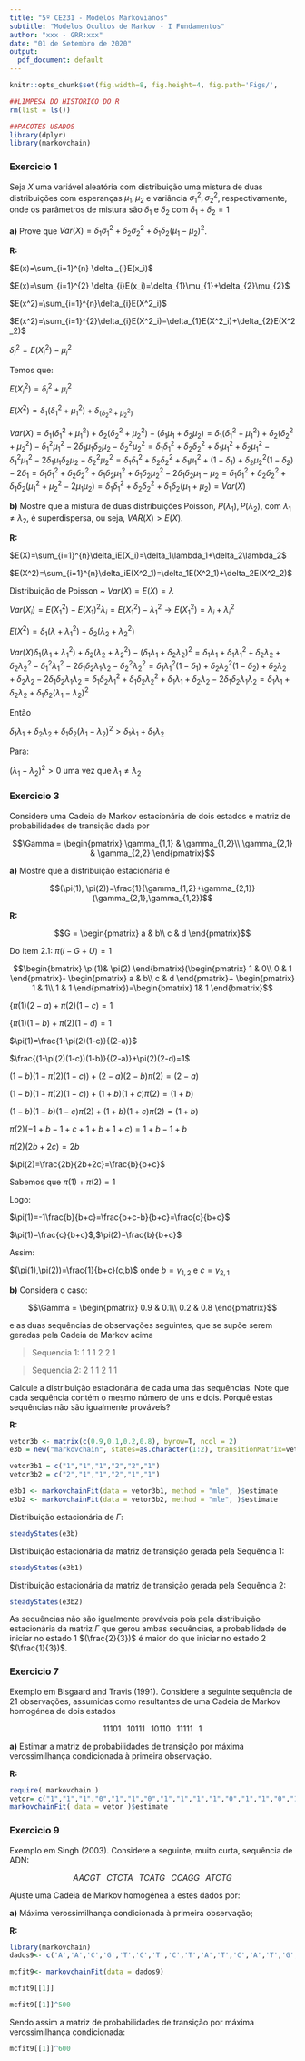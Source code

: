 ```yaml
---
title: "5º CE231 - Modelos Markovianos"
subtitle: "Modelos Ocultos de Markov - I Fundamentos"
author: "xxx - GRR:xxx"
date: "01 de Setembro de 2020"
output:
  pdf_document: default
---
```



```r
knitr::opts_chunk$set(fig.width=8, fig.height=4, fig.path='Figs/',                     echo=F,warning=T,message=FALSE,cache=F,comment=NULL)
```

```r
##LIMPESA DO HISTORICO DO R
rm(list = ls())

##PACOTES USADOS
library(dplyr)
library(markovchain)
```

### Exercicio 1

 Seja $X$ uma variável aleatória com distribuição uma mistura de duas distribuições com esperanças $\mu_{1},\mu_{2}$ e variância $\sigma_{1}^2,\sigma_{2}^2$, respectivamente, onde os parâmetros de mistura são $\delta_{1}$ e $\delta_{2}$ com $\delta_{1} + \delta_{2}=1$
 
 **a)** Prove que $Var(X)=\delta_{1} \sigma_{1}^2+\delta_{2} \sigma_{2}^2 + \delta_{1}\delta_{2}(\mu_{1}-\mu_{2})^2$.

**R:**

$E(x)=\sum_{i=1}^{n} \delta _{i}E(x_i)$


$E(x)=\sum_{i=1}^{2} \delta_{i}E(x_i)=\delta_{1}\mu_{1}+\delta_{2}\mu_{2}$


$E(x^2)=\sum_{i=1}^{n}\delta_{i}E(X^2_i)$


$E(x^2)=\sum_{i=1}^{2}\delta_{i}E(X^2_i)=\delta_{1}E(X^2_i)+\delta_{2}E(X^2_2)$


$\delta^2_i=E(X^2_i)-\mu^2_i$ 

Temos que:

$E(X^2_i)=\delta^2_i+\mu^2_i$


$E(X^2)=\delta_1(\delta^2_1+\mu^2_1)+\delta_(\delta^2_2+\mu^2_2)$

$Var(X)=\delta_1(\delta^2_1+\mu^2_1)+\delta_2(\delta^2_2+\mu^2_2)-(\delta_1\mu_1+\delta_2\mu_2)=\delta_1(\delta^2_1+\mu^2_1)+\delta_2(\delta^2_2+\mu^2_2)-\delta^2_1\mu^2_1-2\delta_1\mu_1\delta_2\mu_2-\delta^2_2\mu^2_2=\delta_1\delta^2_1+\delta_2\delta^2_2+\delta_1\mu^2_1+\delta_2\mu^2_1-\delta^2_1\mu^2_1-2\delta_1\mu_1\delta_2\mu_2-\delta^2_2\mu^2_2=\delta_1\delta^2_1+\delta_2\delta^2_2+\delta_1\mu^2_1+(1-\delta_1)+\delta_2\mu^2_2(1-\delta_2)-2\delta_1=\delta_1\delta^2_1+\delta_2\delta^2_2+\delta_1\delta_2\mu^2_1+\delta_1\delta_2\mu^2_2-2\delta_1\delta_2\mu_1-\mu_2=\delta_1\delta^2_1+\delta_2\delta^2_2+\delta_1\delta_2(\mu^2_1+\mu^2_2-2\mu_1\mu_2)=\delta_1\delta^2_1+\delta_2\delta^2_2+\delta_1\delta_2(\mu_1+\mu_2) = Var(X)$

 **b)** Mostre que a mistura de duas distribuições Poisson, $P(\lambda_{1}), P(\lambda_{2})$, com $\lambda_{1} \neq \lambda_{2}$, é superdispersa, ou seja, $VAR(X)> E(X)$.
 
**R:**

$E(X)=\sum_{i=1}^{n}\delta_iE(X_i)=\delta_1\lambda_1+\delta_2\lambda_2$

$E(X^2)=\sum_{i=1}^{n}\delta_iE(X^2_1)=\delta_1E(X^2_1)+\delta_2E(X^2_2)$

Distribuição de Poisson ~ $Var(X) = E(X) = \lambda$

$Var(X_i)=E(X^2_1)-E(X_1)^2 \lambda_i=E(X^2_1)-\lambda^2_1 \rightarrow  E(X^2_1)=\lambda_i+\lambda^2_i$

$E(X^2)=\delta_1(\lambda+\lambda^2_1)+\delta_2(\lambda_2+\lambda^2_2)$

$Var(X)\delta_1(\lambda_1+\lambda^2_1)+\delta_2(\lambda_2+\lambda^2_2)-(\delta_1\lambda_1+\delta_2\lambda_2)^2=\delta_1\lambda_1+\delta_1\lambda^2_1+\delta_2\lambda_2+\delta_2\lambda^2_2-\delta^2_1\lambda^2_1-2\delta_1\delta_2\lambda_1\lambda_2-\delta^2_2\lambda^2_2=\delta_1\lambda^2_1(1-\delta_1)+\delta_2\lambda^2_2(1-\delta_2)+\delta_2\lambda_2+\delta_2\lambda_2-2\delta_1\delta_2\lambda_1\lambda_2=\delta_1\delta_2\lambda^2_1+\delta_1\delta_2\lambda^2_2+\delta_1\lambda_1+\delta_2\lambda_2-2\delta_1\delta_2\lambda_1\lambda_2=\delta_1\lambda_1+\delta_2\lambda_2+\delta_1\delta_2(\lambda_1-\lambda_2)^2$

Então

$\delta_1\lambda_1+\delta_2\lambda_2+\delta_1\delta_2(\lambda_1-\lambda_2)^2 >\delta_1\lambda_1+\delta_1\lambda_2$

Para:

$(\lambda_1-\lambda_2)^2>0$ uma vez que $\lambda_1\neq\lambda_2$

\pagebreak

### Exercicio 3
 
 Considere uma Cadeia de Markov estacionária de dois estados e matriz de probabilidades de transição dada por

$$\Gamma =
\begin{pmatrix}
\gamma_{1,1} & \gamma_{1,2}\\ 
\gamma_{2,1} & \gamma_{2,2} 
\end{pmatrix}$$

**a)** Mostre que a distribuição estacionária é

$$(\pi(1), \pi(2))=\frac{1}{\gamma_{1,2}+\gamma_{2,1}}(\gamma_{2,1},\gamma_{1,2})$$

**R:**

$$G =
\begin{pmatrix}
a & b\\ 
c & d 
\end{pmatrix}$$

Do item 2.1: $\pi(I-G+U)=1$

$$\begin{bmatrix}
\pi(1)& \pi(2)
\end{bmatrix}(\begin{pmatrix}
1 & 0\\ 
0 & 1 
\end{pmatrix}-
\begin{pmatrix}
a & b\\ 
c & d 
\end{pmatrix}+
\begin{pmatrix}
1 & 1\\ 
1 & 1 
\end{pmatrix})=\begin{bmatrix}
1& 1
\end{bmatrix}$$

{$\pi(1)(2-a)+\pi(2)(1-c)=1$ 

{$\pi(1)(1-b)+\pi(2)(1-d)=1$

$\pi(1)=\frac{1-\pi(2)(1-c)}{(2-a)}$

$\frac{(1-\pi(2)(1-c))(1-b)}{(2-a)}+\pi(2)(2-d)=1$

$(1-b)(1-\pi(2)(1-c))+(2-a)(2-b)\pi(2)=(2-a)$

$(1-b)(1-\pi(2)(1-c))+(1+b)(1+c)\pi(2)=(1+b)$

$(1-b)(1-b)(1-c)\pi(2)+(1+b)(1+c)\pi(2)=(1+b)$

$\pi(2)(-1+b-1+c+1+b+1+c)=1+b-1+b$

$\pi(2)(2b+2c)=2b$

$\pi(2)=\frac{2b}{2b+2c}=\frac{b}{b+c}$

Sabemos que $\pi(1)+\pi(2)=1$

Logo:

$\pi(1)=-1\frac{b}{b+c}=\frac{b+c-b}{b+c}=\frac{c}{b+c}$

$\pi(1)=\frac{c}{b+c}$,$\pi(2)=\frac{b}{b+c}$

Assim:

$(\pi(1),\pi(2))=\frac{1}{b+c}(c,b)$ onde $b=\gamma_{1,2}$ e $c=\gamma_{2,1}$


**b)** Considera o caso:

$$\Gamma =
\begin{pmatrix}
0.9 & 0.1\\ 
0.2 & 0.8
\end{pmatrix}$$

e as duas sequências de observações seguintes, que se supõe serem geradas pela Cadeia de Markov acima

>Sequencia 1: 1 1 1 2 2 1

>Sequencia 2: 2 1 1 2 1 1

Calcule a distribuição estacionária de cada uma das sequências. Note que cada sequência contém o mesmo número de uns e dois. Porquê estas sequências não são igualmente prováveis?

**R:**

```r
vetor3b <- matrix(c(0.9,0.1,0.2,0.8), byrow=T, ncol = 2)
e3b = new("markovchain", states=as.character(1:2), transitionMatrix=vetor3b, name="Γ")

vetor3b1 = c("1","1","1","2","2","1")
vetor3b2 = c("2","1","1","2","1","1")

e3b1 <- markovchainFit(data = vetor3b1, method = "mle", )$estimate
e3b2 <- markovchainFit(data = vetor3b2, method = "mle", )$estimate
```

Distribuição estacionária de $\Gamma$:

```r
steadyStates(e3b)
```

Distribuição estacionária da matriz de transição gerada pela Sequência 1:

```r
steadyStates(e3b1)
```
Distribuição estacionária da matriz de transição gerada pela Sequência 2:

```r
steadyStates(e3b2)
```

As sequências não são igualmente prováveis pois pela distribuição estacionária da matriz $\Gamma$ que gerou ambas sequências, a probabilidade de iniciar no estado 1 $(\frac{2}{3})$ é maior do que iniciar no estado 2 $(\frac{1}{3})$.
  

\pagebreak


### Exercicio 7

Exemplo em Bisgaard and Travis (1991). Considere a seguinte sequência de 21 observações, assumidas como resultantes de uma Cadeia de Markov homogénea de dois estados

$$11101\;\;\;10111\;\;\;10110\;\;\;11111\;\;\;1$$

**a)** Estimar a matriz de probabilidades de transição por máxima verossimilhança condicionada à primeira observação.

**R:**

```r
require( markovchain )
vetor= c("1","1","1","0","1","1","0","1","1","1","1","0","1","1","0","1","1","1","1","1","1")
markovchainFit( data = vetor )$estimate
```



\pagebreak


### Exercicio 9

Exemplo em Singh (2003). Considere a seguinte, muito curta, sequência de ADN:

$$AACGT\;\;\;CTCTA\;\;\;TCATG\;\;\;CCAGG\;\;\;ATCTG$$

Ajuste uma Cadeia de Markov homogênea a estes dados por:

**a)** Máxima verossimilhança condicionada à primeira observação;

**R:**

```r
library(markovchain)
dados9<- c('A','A','C','G','T','C','T','C','T','A','T','C','A','T','G','C','C','A','G','G','A','T','C','T','G')

mcfit9<- markovchainFit(data = dados9)

mcfit9[[1]]

mcfit9[[1]]^500
```

Sendo assim a matriz de probabilidades de transição por máxima verossimilhança condicionada:

```r
mcfit9[[1]]^600
```

